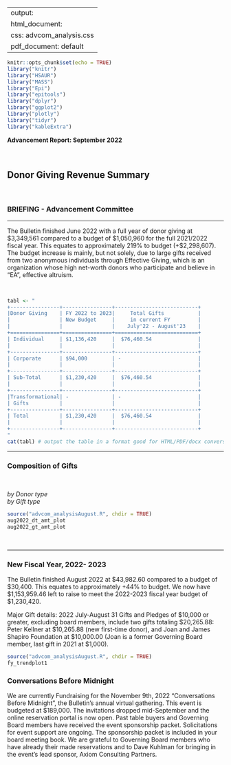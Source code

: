 
---
output:
  html_document:
    css: advcom_analysis.css
  pdf_document: default
---

```r
knitr::opts_chunk$set(echo = TRUE)
library("knitr")
library("HSAUR")
library("MASS")
library("Epi")
library("epitools")
library("dplyr")
library("ggplot2")
library("plotly")
library("tidyr")
library("kableExtra")
```


<div class="box"> **Advancement Report: September 2022** </div>

\

## Donor Giving Revenue Summary\
\


### BRIEFING - Advancement Committee

***
The Bulletin finished June 2022 with a full year of donor giving at $3,349,561 compared to a budget of $1,050,960 for the full 2021/2022 fiscal year. This equates to approximately 219% to budget (+$2,298,607). The budget increase is mainly, but not solely, due to large gifts received from two anonymous individuals through Effective Giving, which is an organization whose high net-worth donors who participate and believe in “EA”, effective altruism. 

\
```r
tabl <- "
+----------------+----------------+---------------------------+
|Donor Giving    | FY 2022 to 2023|     Total Gifts           |
|                | New Budget     |     in current FY         |
|                |                |    July'22 - August'23    |
+================+================+===========================+
| Individual     | $1,136,420     |  $76,460.54               |
|                |                |                           |
+----------------+----------------+---------------------------+
| Corporate      | $94,000        | -                         |
|                |                |                           |
+----------------+----------------+---------------------------+
| Sub-Total      | $1,230,420     |  $76,460.54               |
|                |                |                           |
+----------------+----------------+---------------------------+
|Transformational| -              | -                         |
| Gifts          |                |                           |
+----------------+----------------+---------------------------+
| Total          | $1,230,420     |  $76,460.54               |
|                |                |                           |
+----------------+----------------+---------------------------+
"
cat(tabl) # output the table in a format good for HTML/PDF/docx conversion
```



*** 

### **Composition of Gifts**
\


<div class="pull-left-50">*by Donor type* </div>
<div class="pull-right-50 text-center">*by Gift type*</div>


```r
source("advcom_analysisAugust.R", chdir = TRUE)
aug2022_dt_amt_plot
aug2022_gt_amt_plot
```

\

***
### **New Fiscal Year, 2022- 2023** ### 

The Bulletin finished August 2022 at $43,982.60 compared to a budget of $30,400. This equates to approximately +44% to budget. We now have $1,153,959.46 left to raise to meet the 2022-2023 fiscal year budget of $1,230,420. 
\

Major Gift details:
2022 July-August 31 Gifts and Pledges of $10,000 or greater, excluding board members, include two gifts totaling $20,265.88: Peter Kellner at $10,265.88 (new first-time donor), and Joan and James Shapiro Foundation at $10,000.00 (Joan is a former Governing Board member, last gift in 2021 at $1,000).


```r
source("advcom_analysisAugust.R", chdir = TRUE)
fy_trendplot1
```



### **Conversations Before Midnight** ### 

We are currently Fundraising for the November 9th, 2022 “Conversations Before Midnight”, the Bulletin’s annual virtual gathering. This event is budgeted at $189,000. The invitations dropped mid-September and the online reservation portal is now open. Past table buyers and Governing Board members have received the event sponsorship packet. Solicitations for event support are ongoing. The sponsorship packet is included in your board meeting book.
We are grateful to Governing Board members who have already their made reservations and to Dave Kuhlman for bringing in the event’s lead sponsor, Axiom Consulting Partners.


